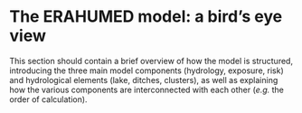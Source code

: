 # The ERAHUMED model: a bird's eye view {#sec-birdseye}

This section should contain a brief overview of how the model is structured, 
introducing the three main model components (hydrology, exposure, risk) and 
hydrological elements (lake, ditches, clusters), as well as explaining how the
various components are interconnected with each other (*e.g.* the order of 
calculation).
